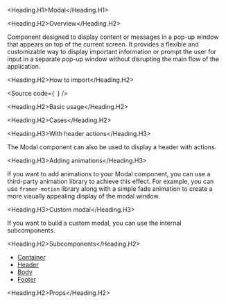 

<Meta of={Stories} />

<Heading.H1>Modal</Heading.H1>

<Heading.H2>Overview</Heading.H2>

Component designed to display content or messages in a pop-up window that appears on top of the current screen.
It provides a flexible and customizable way to display important information or prompt the user for
input in a separate pop-up window without disrupting the main flow of the application.

<Heading.H2>How to import</Heading.H2>

<Source
  code={`
`}
/>

<Heading.H2>Basic usage</Heading.H2>

<Canvas of={Stories.Base} />

<Heading.H2>Cases</Heading.H2>

<Heading.H3>With header actions</Heading.H3>

The Modal component can also be used to display a header with actions.

<Canvas of={CaseStories.WithHeaderActions} />

<Heading.H3>Adding animations</Heading.H3>

If you want to add animations to your Modal component,
you can use a third-party animation library to achieve this effect.
For example, you can use `framer-motion` library along with a simple fade animation to create a more visually appealing display of the modal window.

<Canvas of={CaseStories.Animated} />

<Heading.H3>Custom modal</Heading.H3>

If you want to build a custom modal, you can use the internal subcomponents.

<Canvas of={CaseStories.Custom} />

<Heading.H2>Subcomponents</Heading.H2>

- [Container](?path=/story/components-core-layout-modal-subcomponents--docs)
- [Header](?path=/story/components-core-layout-modal-subcomponents--docs)
- [Body](?path=/story/components-core-layout-modal-subcomponents--docs)
- [Footer](?path=/story/components-core-layout-modal-subcomponents--docs)

<Heading.H2>Props</Heading.H2>

<ArgTypes of={Stories} />
